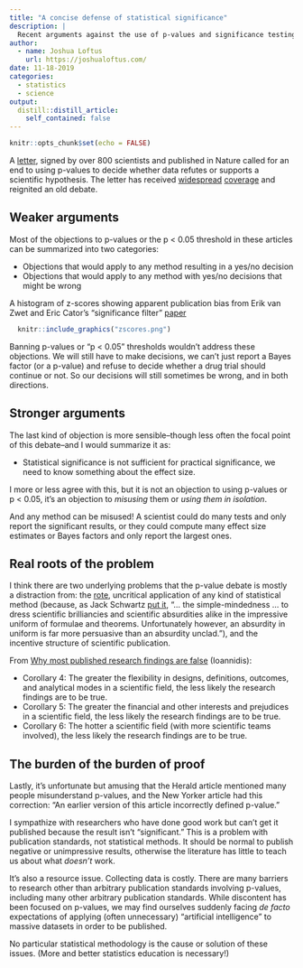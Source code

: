 ```yaml
---
title: "A concise defense of statistical significance"
description: |
  Recent arguments against the use of p-values and significance testing are mostly weak. The weak ones are actually arguments against making decisions or mistakes in general, which is impossible.
author:
  - name: Joshua Loftus
    url: https://joshualoftus.com/
date: 11-18-2019
categories:
  - statistics
  - science
output:
  distill::distill_article:
    self_contained: false
---
```


```r
knitr::opts_chunk$set(echo = FALSE)
```


A [letter](https://www.nature.com/articles/d41586-019-00857-9), signed by over 800 scientists and published in Nature called for an end to using p-values to decide whether data refutes or supports a scientific hypothesis. The letter has received [widespread](https://www.newyorker.com/magazine/2019/09/09/what-statistics-can-and-cant-tell-us-about-ourselves) [coverage](https://www.miamiherald.com/news/article237281119.html) and reignited an old debate.

## Weaker arguments

Most of the objections to p-values or the p \< 0.05 threshold in these articles can be summarized into two categories:

-   Objections that would apply to any method resulting in a yes/no decision
-   Objections that would apply to any method with yes/no decisions that might be wrong


<aside>
A histogram of z-scores showing apparent publication bias from Erik van Zwet and Eric Cator's "significance filter" [paper](https://arxiv.org/abs/2009.09440)
```r
  knitr::include_graphics("zscores.png")
```
</aside>

Banning p-values or "p \< 0.05" thresholds wouldn't address these objections. We will still have to make decisions, we can't just report a Bayes factor (or a p-value) and refuse to decide whether a drug trial should continue or not. So our decisions will still sometimes be wrong, and in both directions.

## Stronger arguments

The last kind of objection is more sensible--though less often the focal point of this debate--and I would summarize it as:

-   Statistical significance is not sufficient for practical significance, we need to know something about the effect size.

I more or less agree with this, but it is not an objection to using p-values or p \< 0.05, it's an objection to *misusing* them or *using them in isolation*.

And any method can be misused! A scientist could do many tests and only report the significant results, or they could compute many effect size estimates or Bayes factors and only report the largest ones.

## Real roots of the problem

I think there are two underlying problems that the p-value debate is mostly a distraction from: the [rote](https://www.significancemagazine.com/2-uncategorised/593-cargo-cult-statistics-and-scientific-crisis), uncritical application of any kind of statistical method (because, as Jack Schwartz [put it](https://link.springer.com/chapter/10.1007/978-0-8176-4775-9_3), "... the simple-mindedness ... to dress scientific brilliancies and scientific absurdities alike in the impressive uniform of formulae and theorems. Unfortunately however, an absurdity in uniform is far more persuasive than an absurdity unclad."), and the incentive structure of scientific publication.

From [Why most published research findings are false](https://journals.plos.org/plosmedicine/article?id=10.1371/journal.pmed.0020124) (Ioannidis):

-   Corollary 4: The greater the flexibility in designs, definitions, outcomes, and analytical modes in a scientific field, the less likely the research findings are to be true.
-   Corollary 5: The greater the financial and other interests and prejudices in a scientific field, the less likely the research findings are to be true.
-   Corollary 6: The hotter a scientific field (with more scientific teams involved), the less likely the research findings are to be true.

## The burden of the burden of proof

Lastly, it's unfortunate but amusing that the Herald article mentioned many people misunderstand p-values, and the New Yorker article had this correction: "An earlier version of this article incorrectly defined p-value."

I sympathize with researchers who have done good work but can't get it published because the result isn't "significant." This is a problem with publication standards, not statistical methods. It should be normal to publish negative or unimpressive results, otherwise the literature has little to teach us about what *doesn't* work.

It's also a resource issue. Collecting data is costly. There are many barriers to research other than arbitrary publication standards involving p-values, including many other arbitrary publication standards. While discontent has been focused on p-values, we may find ourselves suddenly facing *de facto* expectations of applying (often unnecessary) "artificial intelligence" to massive datasets in order to be published.

No particular statistical methodology is the cause or solution of these issues. (More and better statistics education is necessary!)
